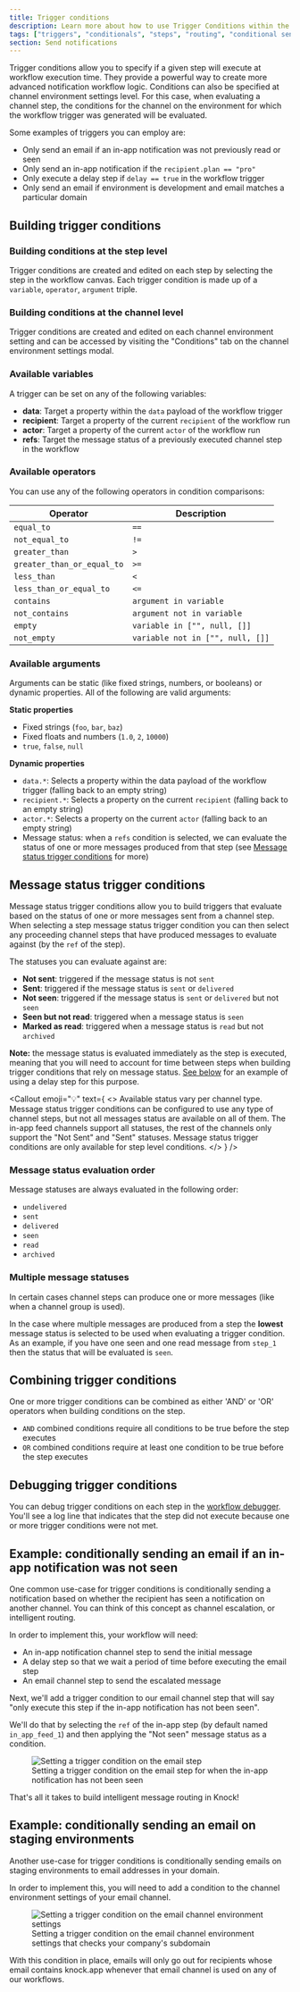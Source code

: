 ```yaml
---
title: Trigger conditions
description: Learn more about how to use Trigger Conditions within the Knock workflow builder
tags: ["triggers", "conditionals", "steps", "routing", "conditional send"]
section: Send notifications
---
```



Trigger conditions allow you to specify if a given step will execute at workflow execution time. They provide a powerful way to create more advanced notification workflow logic.
Conditions can also be specified at channel environment settings level. For this case, when evaluating a channel step, the conditions for the channel on the environment for which the
workflow trigger was generated will be evaluated.

Some examples of triggers you can employ are:

- Only send an email if an in-app notification was not previously read or seen
- Only send an in-app notification if the `recipient.plan == "pro"`
- Only execute a delay step if `delay == true` in the workflow trigger
- Only send an email if environment is development and email matches a particular domain

## Building trigger conditions

### Building conditions at the step level
Trigger conditions are created and edited on each step by selecting the step in the workflow canvas. Each trigger condition is made up of a `variable`, `operator`, `argument` triple.

### Building conditions at the channel level
Trigger conditions are created and edited on each channel environment setting and can be accessed by visiting the "Conditions" tab on the channel environment settings modal.

### Available variables

A trigger can be set on any of the following variables:

- **data**: Target a property within the `data` payload of the workflow trigger
- **recipient**: Target a property of the current `recipient` of the workflow run
- **actor**: Target a property of the current `actor` of the workflow run
- **refs**: Target the message status of a previously executed channel step in the workflow

### Available operators

You can use any of the following operators in condition comparisons:

| Operator                   | Description                      |
| -------------------------- | -------------------------------- |
| `equal_to`                 | `==`                             |
| `not_equal_to`             | `!=`                             |
| `greater_than`             | `>`                              |
| `greater_than_or_equal_to` | `>=`                             |
| `less_than`                | `<`                              |
| `less_than_or_equal_to`    | `<=`                             |
| `contains`                 | `argument in variable`           |
| `not_contains`             | `argument not in variable`       |
| `empty`                    | `variable in ["", null, []]`     |
| `not_empty`                | `variable not in ["", null, []]` |

### Available arguments

Arguments can be static (like fixed strings, numbers, or booleans) or dynamic properties. All of the following are valid arguments:

**Static properties**

- Fixed strings (`foo`, `bar`, `baz`)
- Fixed floats and numbers (`1.0`, `2`, `10000`)
- `true`, `false`, `null`

**Dynamic properties**

- `data.*`: Selects a property within the data payload of the workflow trigger (falling back to an empty string)
- `recipient.*`: Selects a property on the current `recipient` (falling back to an empty string)
- `actor.*`: Selects a property on the current `actor` (falling back to an empty string)
- Message status: when a `refs` condition is selected, we can evaluate the status of one or more messages produced from that step (see [Message status trigger conditions](#message-status-trigger-conditions) for more)

## Message status trigger conditions

Message status trigger conditions allow you to build triggers that evaluate based on the status of one or more messages sent from a channel step. When selecting a step message status trigger condition you can then select any proceeding channel steps that have produced messages to evaluate against (by the `ref` of the step).

The statuses you can evaluate against are:

- **Not sent**: triggered if the message status is not `sent`
- **Sent**: triggered if the message status is `sent` or `delivered`
- **Not seen**: triggered if the message status is `sent` or `delivered` but not `seen`
- **Seen but not read**: triggered when a message status is `seen`
- **Marked as read**: triggered when a message status is `read` but not `archived`

**Note:** the message status is evaluated immediately as the step is executed, meaning that you will need to account for time between steps when building trigger conditions that rely on message status. [See below](#example-conditionally-sending-an-email-if-an-in-app-notification-was-not-seen) for an example of using a delay step for this purpose.

<Callout
  emoji="💡"
  text={
    <>
      <span className="font-bold">Available status vary per channel type.</span> Message status trigger conditions can be configured
      to use any type of channel steps, but not all messages status are available on all of them. The in-app feed channels support
      all statuses, the rest of the channels only support the "Not Sent" and "Sent" statuses. Message status trigger conditions
      are <span className="font-bold">only</span> available for step level conditions.
    </>
  }
/>

### Message status evaluation order

Message statuses are always evaluated in the following order:

- `undelivered`
- `sent`
- `delivered`
- `seen`
- `read`
- `archived`

### Multiple message statuses

In certain cases channel steps can produce one or more messages (like when a channel group is used).

In the case where multiple messages are produced from a step the **lowest** message status is selected to be used when evaluating a trigger condition. As an example, if you have one seen and one read message from `step_1` then the status that will be evaluated is `seen`.

## Combining trigger conditions

One or more trigger conditions can be combined as either 'AND' or 'OR' operators when building conditions on the step.

- `AND` combined conditions require all conditions to be true before the step executes
- `OR` combined conditions require at least one condition to be true before the step executes

## Debugging trigger conditions

You can debug trigger conditions on each step in the [workflow debugger](/send-notifications/debugging-workflows). You'll see a log line that indicates that the step did not execute because one or more trigger conditions were not met.

## Example: conditionally sending an email if an in-app notification was not seen

One common use-case for trigger conditions is conditionally sending a notification based on whether the recipient has seen a notification on another channel. You can think of this concept as channel escalation, or intelligent routing.

In order to implement this, your workflow will need:

- An in-app notification channel step to send the initial message
- A delay step so that we wait a period of time before executing the email step
- An email channel step to send the escalated message

Next, we'll add a trigger condition to our email channel step that will say "only execute this step if the in-app notification has not been seen".

We'll do that by selecting the `ref` of the in-app step (by default named `in_app_feed_1`) and then applying the "Not seen" message status as a condition.

<figure>
  <img
    src="/images/functions/message-status-trigger-condition.png"
    alt="Setting a trigger condition on the email step"
  />
  <figcaption>
    Setting a trigger condition on the email step for when the in-app
    notification has not been seen
  </figcaption>
</figure>

That's all it takes to build intelligent message routing in Knock!

## Example: conditionally sending an email on staging environments

Another use-case for trigger conditions is conditionally sending emails on staging environments to email addresses in your domain.

In order to implement this, you will need to add a condition to the channel environment settings of your email channel.

<figure>
  <img
    src="/images/functions/channel-level-conditions.png"
    alt="Setting a trigger condition on the email channel environment settings"
  />
  <figcaption>
    Setting a trigger condition on the email channel environment settings that
    checks your company's subdomain
  </figcaption>
</figure>

With this condition in place, emails will only go out for recipients whose email contains knock.app whenever that email
channel is used on any of our workflows.
